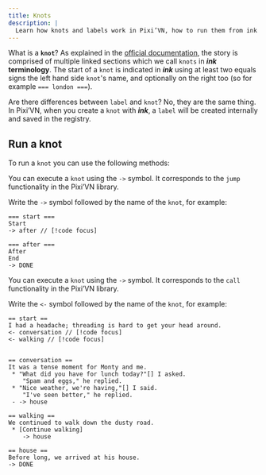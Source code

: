 ```yaml
---
title: Knots
description: |
  Learn how knots and labels work in Pixi’VN, how to run them from ink scripts or JavaScript, and the differences between native ink and Pixi’VN integration.
---
```


What is a **`knot`**? As explained in the [official documentation](https://www.inklestudios.com/ink/web-tutorial/), the story is comprised of multiple linked sections which we call `knots` in ***ink* terminology**. The start of a `knot` is indicated in ***ink*** using at least two equals signs the left hand side `knot`'s name, and optionally on the right too (so for example `=== london ===`).

Are there differences between `label` and `knot`? No, they are the same thing. In Pixi’VN, when you create a `knot` with ***ink***, a `label` will be created internally and saved in the registry.

## Run a knot

To run a `knot` you can use the following methods:

<Accordions>

<Accordion title="-> (jump)" id="->">

You can execute a `knot` using the `->` symbol. It corresponds to the <DynamicLink href="/start/labels#jump-to-a-label">`jump` functionality</DynamicLink> in the Pixi’VN library.

Write the `->` symbol followed by the name of the `knot`, for example:

```ink
=== start ===
Start
-> after // [!code focus]

=== after ===
After
End
-> DONE
```

<NativeJumpExample />

</Accordion>

<Accordion title="<- (call)" id="<-">

You can execute a `knot` using the `->` symbol. It corresponds to the <DynamicLink href="/start/labels#call-to-a-label">`call` functionality</DynamicLink> in the Pixi’VN library.

Write the `<-` symbol followed by the name of the `knot`, for example:

```ink
== start ==
I had a headache; threading is hard to get your head around.
<- conversation // [!code focus]
<- walking // [!code focus]


== conversation ==
It was a tense moment for Monty and me.
 * "What did you have for lunch today?"[] I asked.
    "Spam and eggs," he replied.
 * "Nice weather, we're having,"[] I said.
    "I've seen better," he replied.
 - -> house

== walking ==
We continued to walk down the dusty road.
 * [Continue walking]
    -> house

== house ==
Before long, we arrived at his house.
-> DONE
```

<NativeCallExample />

</Accordion>

</Accordions>
